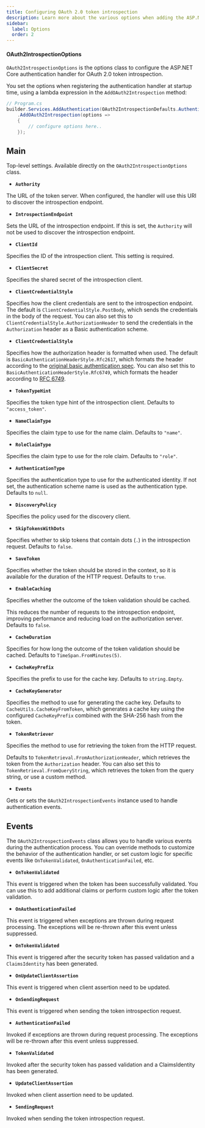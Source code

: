 ```yaml
---
title: Configuring OAuth 2.0 token introspection
description: Learn more about the various options when adding the ASP.NET Core authentication handler for OAuth 2.0 token introspection.
sidebar:
  label: Options
  order: 2
---
```


#### OAuth2IntrospectionOptions

`OAuth2IntrospectionOptions` is the options class to configure the ASP.NET Core authentication handler for OAuth 2.0 token introspection.

You set the options when registering the authentication handler at startup time, using a lambda expression in the `AddOAuth2Introspection` method:

```csharp
// Program.cs
builder.Services.AddAuthentication(OAuth2IntrospectionDefaults.AuthenticationScheme)
    .AddOAuth2Introspection(options =>
    {
        // configure options here..
    });
```

## Main

Top-level settings. Available directly on the `OAuth2IntrospectionOptions` class.

* **`Authority`**

The URL of the token server. When configured, the handler will use this URI to discover the introspection endpoint.

* **`IntrospectionEndpoint`**

Sets the URL of the introspection endpoint. If this is set, the `Authority` will not be used to discover the introspection endpoint.

* **`ClientId`**

Specifies the ID of the introspection client. This setting is required.

* **`ClientSecret`**

Specifies the shared secret of the introspection client.

* **`ClientCredentialStyle`**

Specifies how the client credentials are sent to the introspection endpoint. The default is `ClientCredentialStyle.PostBody`, which sends the credentials in the body of the request.
You can also set this to `ClientCredentialStyle.AuthorizationHeader` to send the credentials in the `Authorization` header as a Basic authentication scheme.

* **`ClientCredentialStyle `**

Specifies how the authorization header is formatted when used. The default is `BasicAuthenticationHeaderStyle.Rfc2617`, which formats the header according to the [original basic authentication spec](https://tools.ietf.org/html/rfc2617#section-2).
You can also set this to `BasicAuthenticationHeaderStyle.Rfc6749`, which formats the header according to [RFC 6749](https://tools.ietf.org/html/rfc6749#section-2.3.1).

* **`TokenTypeHint`**

Specifies the token type hint of the introspection client. Defaults to `"access_token"`.

* **`NameClaimType`**

Specifies the claim type to use for the name claim. Defaults to `"name"`.

* **`RoleClaimType`**

Specifies the claim type to use for the role claim. Defaults to `"role"`.

* **`AuthenticationType`**

Specifies the authentication type to use for the authenticated identity. If not set, the authentication scheme name is used as the authentication type.
Defaults to `null`.

* **`DiscoveryPolicy`**

Specifies the policy used for the discovery client.

* **`SkipTokensWithDots`**

Specifies whether to skip tokens that contain dots (`.`) in the introspection request. Defaults to `false`.

* **`SaveToken`**

Specifies whether the token should be stored in the context, so it is available for the duration of the HTTP request. Defaults to `true`.

* **`EnableCaching`**

Specifies whether the outcome of the token validation should be cached.

This reduces the number of requests to the introspection endpoint, improving performance and reducing load on the authorization server.
Defaults to `false`.

* **`CacheDuration`**

Specifies for how long the outcome of the token validation should be cached. Defaults to `TimeSpan.FromMinutes(5)`.

* **`CacheKeyPrefix`**

Specifies the prefix to use for the cache key. Defaults to `string.Empty`.

* **`CacheKeyGenerator`**

Specifies the method to use for generating the cache key.
Defaults to `CacheUtils.CacheKeyFromToken`, which generates a cache key using the configured `CacheKeyPrefix` combined with the SHA-256 hash from the token.

* **`TokenRetriever`**

Specifies the method to use for retrieving the token from the HTTP request.

Defaults to `TokenRetrieval.FromAuthorizationHeader`, which retrieves the token from the `Authorization` header.
You can also set this to `TokenRetrieval.FromQueryString`, which retrieves the token from the query string, or use a custom method.

* **`Events`**

Gets or sets the `OAuth2IntrospectionEvents` instance used to handle authentication events.

## Events

The `OAuth2IntrospectionEvents` class allows you to handle various events during the authentication process.
You can override methods to customize the behavior of the authentication handler, or set custom logic for specific events like `OnTokenValidated`, `OnAuthenticationFailed`, etc.

* **`OnTokenValidated`**

This event is triggered when the token has been successfully validated. You can use this to add additional claims or perform custom logic after the token validation.

* **`OnAuthenticationFailed`**

This event is triggered when exceptions are thrown during request processing. The exceptions will be re-thrown after this event unless suppressed.

* **`OnTokenValidated`**

This event is triggered after the security token has passed validation and a `ClaimsIdentity` has been generated.

* **`OnUpdateClientAssertion`**

This event is triggered when client assertion need to be updated.

* **`OnSendingRequest`**

This event is triggered when sending the token introspection request.

* **`AuthenticationFailed`**

Invoked if exceptions are thrown during request processing. The exceptions will be re-thrown after this event unless suppressed.

* **`TokenValidated`**

Invoked after the security token has passed validation and a ClaimsIdentity has been generated.

* **`UpdateClientAssertion`**

Invoked when client assertion need to be updated.

* **`SendingRequest`**

Invoked when sending the token introspection request.